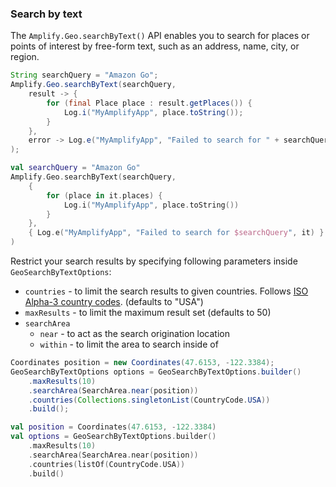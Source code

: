 ### Search by text

The `Amplify.Geo.searchByText()` API enables you to search for places or points of interest by free-form text, such as an address, name, city, or region.

<BlockSwitcher>
<Block name="Java">

```java
String searchQuery = "Amazon Go";
Amplify.Geo.searchByText(searchQuery,
    result -> {
        for (final Place place : result.getPlaces()) {
            Log.i("MyAmplifyApp", place.toString());
        }
    },
    error -> Log.e("MyAmplifyApp", "Failed to search for " + searchQuery, error)
);
```

</Block>
<Block name="Kotlin">

```kotlin
val searchQuery = "Amazon Go"
Amplify.Geo.searchByText(searchQuery,
    {
        for (place in it.places) {
            Log.i("MyAmplifyApp", place.toString())
        }
    },
    { Log.e("MyAmplifyApp", "Failed to search for $searchQuery", it) }
)
```

</Block>
</BlockSwitcher>

Restrict your search results by specifying following parameters inside `GeoSearchByTextOptions`:
- `countries` - to limit the search results to given countries. Follows [ISO Alpha-3 country codes](https://en.wikipedia.org/wiki/ISO_3166-1_alpha-3). (defaults to "USA")
- `maxResults` - to limit the maximum result set (defaults to 50)
- `searchArea`
  - `near` - to act as the search origination location
  - `within` - to limit the area to search inside of

<BlockSwitcher>
<Block name="Java">

```java
Coordinates position = new Coordinates(47.6153, -122.3384);
GeoSearchByTextOptions options = GeoSearchByTextOptions.builder()
    .maxResults(10)
    .searchArea(SearchArea.near(position))
    .countries(Collections.singletonList(CountryCode.USA))
    .build();
```

</Block>
<Block name="Kotlin">

```kotlin
val position = Coordinates(47.6153, -122.3384)
val options = GeoSearchByTextOptions.builder()
    .maxResults(10)
    .searchArea(SearchArea.near(position))
    .countries(listOf(CountryCode.USA))
    .build()
```

</Block>
</BlockSwitcher>
